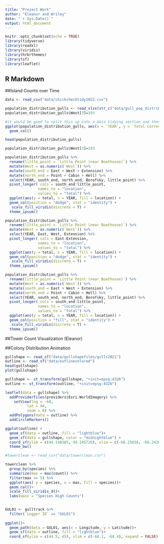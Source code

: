 ```yaml
---
title: "Project Work"
author: "Eleanor and Wriley"
date: "`r Sys.Date()`"
output: html_document
---
```


```r
knitr::opts_chunk$set(echo = TRUE)
library(tidyverse)
library(readxl)
library(viridis)
library(hrbrthemes)
library(sf)
library(leaflet)
```

## R Markdown


##Island Counts over Time
```r
data <- read_csv("data/chickchecktidy2022.csv")
```

```r
population_distribution_gulls <- read_xlsx(str_c("data/gull_pop_distribution_2022.xlsx")) 
population_distribution_gulls$West[3]=193 
```

```r

#it would be good to split this up into a data tidying section and then the visuals
ggplot(population_distribution_gulls, aes(x = `YEAR`, y = `Total Corrected`)) +
  geom_col()

head(population_distribution_gulls)

population_distribution_gulls$West[3]=193

population_distribution_gulls %>%
  rename(little_point = `Little Point (near Boathouse)`) %>%
  mutate(West = as.numeric(`West`)) %>%
  mutate(south_end = East + West + Extension) %>%
  mutate(north_end = Point + Cabin + Hell) %>%
  select(YEAR, south_end, north_end, Borofsky, little_point) %>%
  pivot_longer( cols = south_end:little_point,
               names_to = "location",
               values_to = "total") %>%
  ggplot(aes(y = total, x = YEAR, fill = location)) +
  geom_col(position = "dodge", stat = "identity") +
   scale_fill_viridis(discrete = T) +
  theme_ipsum()

population_distribution_gulls %>%
  rename(little_point = `Little Point (near Boathouse)`) %>%
  mutate(West = as.numeric(`West`)) %>%
  select(YEAR, East, West, Extension) %>%
  pivot_longer( cols = East:Extension,
               names_to = "location",
               values_to = "total") %>%
  ggplot(aes(y = total, x = YEAR, fill = location)) +
  geom_col(position = "dodge", stat = "identity") +
   scale_fill_viridis(discrete = T) +
  theme_ipsum()
```

```r
population_distribution_gulls %>%
  rename(little_point = `Little Point (near Boathouse)`) %>%
  mutate(West = as.numeric(`West`)) %>%
  mutate(south_end = East + West + Extension) %>%
  mutate(north_end = Point + Cabin + Hell) %>%
  select(YEAR, south_end, north_end, Borofsky, little_point) %>%
  pivot_longer( cols = south_end:little_point,
               names_to = "location",
               values_to = "total") %>%
  ggplot(aes(y = total, x = YEAR, fill = location)) +
  geom_col(position = "fill", stat = "identity") +
   scale_fill_viridis(discrete = T) +
  theme_ipsum()
```


##Tower Count Visualization (Eleanor)


##Colony Distribution Animation

```r

gullshape <- read_sf("data/gullshapefiles/gulls2021")
outline <- read_sf("data/outlinecolored")
head(gullshape)
plot(gullshape)

gullshape <- st_transform(gullshape, "+init=epsg:4326")
outline <- st_transform(outline, "+init=epsg:4326")

leaflet(data = gullshape) %>% 
  addProviderTiles(providers$Esri.WorldImagery) %>% 
    setView(lng = -68, 
          lat = 44, 
          zoom = 8) %>%
  addPolygons(data = outline) %>% 
  addCircleMarkers()

```



```r
ggplot(outline) +
  geom_sf(data = outline, fill = "lightblue")+
  geom_sf(data = gullshape, color = "midnightblue") +
  coord_sf(ylim = c(44.140385, 44.145726), xlim = c(-68.25038, -68.242629), expand = FALSE) + 
  theme_bw()

```

```r
#towerclean <- read_csv("data/towerclean.csv")

towerclean %>%  
  group_by(species) %>% 
  summarize(max = max(count)) %>%
  filter(max >= 5) %>% 
  ggplot(aes( y = species, x = max, fill = species))+
  geom_col()+
  scale_fill_viridis_d()+
  labs(main = "Species High Counts")
  

```

```r

GUL01 <- gulltrack %>% 
  filter(`Logger ID` == "GUL01")
 
ggplot()+
  geom_path(data = GUL01, aes(x = Longitude, y = Latitude))+
  geom_sf(data = outline, fill = "lightblue")+
  coord_sf(ylim = c(44.5, 45), xlim = c(-68.1, -68.4), expand = FALSE)
```


